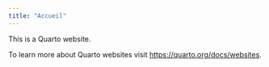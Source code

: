 ```yaml
---
title: "Accueil"
---
```


This is a Quarto website.

To learn more about Quarto websites visit <https://quarto.org/docs/websites>.
